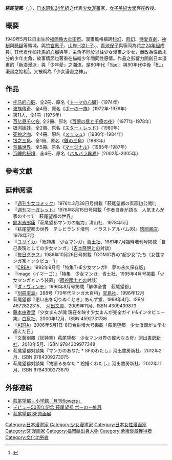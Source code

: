 {{Link style|time=2020-06-16T09:37:16+00:00}}
{{Infobox Comics creator 
|名稱= 萩尾望都
|image= Hagio Moto in 2008.jpg
|imagesize= 
|caption= 萩尾望都（2008年）
|英文名稱= Moto Hagio
|日文名稱= はぎお もと
|romaji= Moto Hagio
|出生日期= {{birth date and age|1949|05|12}}
|出生地點= {{JPN}}[[福岡縣|福岡縣]][[大牟田市|大牟田市]]
|逝世日期= 
|逝世地點= 
|性別= 女
|國籍= {{JPN}}
|職業= [[漫畫家|漫畫家]]
|類型= [[少女漫畫|少女漫畫]]
|活動開始= 1969年
|活動結束= 
|筆名= 
|簽名= 
|代表作= [[托马的心脏|托马的心脏]]<br />{{Link-jp|波族傳奇|ポーの一族}}
|獲得獎項= 第21屆[[小學館漫畫賞|小學館漫畫賞]]<br />({{Link-jp|波族傳奇|ポーの一族}}、{{Link-jp|第11人|11人いる!}})<br />1980年[[星雲獎_(日本)|星雲獎]]<br />({{Link-jp|スター・レッド|スター・レッド}})<br />第1屆[[手塚治虫文化獎|手塚治虫文化獎]]漫畫優秀獎<br />({{Link-jp|残酷な神が支配する|残酷な神が支配する}})<br />第27屆[[日本SF大獎|日本SF大獎]]{{Link-jp|バルバラ異界|バルバラ異界}}<br />2011年第40屆[[日本漫畫家協會獎|日本漫畫家協會獎]]文部科學大臣獎<br />2012年春[[紫綬褒章|紫綬褒章]]<br />2019年[[文化功勞者|文化功勞者]]}}
{{japanese|japanese=萩尾 望都|kana=はぎお もと|romaji=Hagio Moto}}

'''萩尾望都'''（{{jpn|j=萩尾 望都|hg=はぎお もと|rm=Hagio Moto}}，{{bd|1949年|5月12日|catIdx=Hagio Moto}}），[[日本|日本]][[昭和|昭和]][[24年組|24年組]]之代表[[少女漫畫|少女漫畫]]家，[[女子美術大學|女子美術大學]]客座教授。

== 概要 ==
1949年5月12日出生於[[福岡縣|福岡縣]][[大牟田市|大牟田市]]。漫畫風格橫跨[[科幻|科幻]]、[[奇幻|奇幻]]、[[愛情喜劇|戀愛喜劇]]、[[神秘小說|神秘]]與[[懸疑|懸疑]]等領域。與[[竹宮惠子|竹宮惠子]]、[[山岸凉子|山岸-{凉}-子]]、{{Link-jp|大島弓子|大島弓子}}、[[青池保子|青池保子]]與{{Link-jp|木原敏江|木原敏江}}等同為花之[[24年組|24年組]]成員。其代表作如[[天使心_(萩尾望都)|托馬的心臟]]與{{Link-jp|波族傳奇|ポーの一族}}等，主角不同於以往少女漫畫之少女，而改為性徵未分的少年主角，故事情節也著重在描繪少年間同性感情。作品之影響力開創日本漫畫的「新浪漫派」與「少年愛」之潮流，是80年代「[[Yaoi|Yaoi]]」與90年代中後「[[BL_(和製英語)|BL]]」漫畫之始祖<ref>{{cite book|author=李衣雲|title=讀漫畫—讀者、漫畫家和漫畫產業|url=http://books.google.com/books?id=-z-ckgEACAAJ|year=2012|publisher=群學|isbn=978-986-6525-58-2|page=61}}</ref>。又被稱為「少女漫畫之神」。

== 作品 ==
* [[托马的心脏|托马的心脏]]、全2冊、原名《[[:ja:トーマの心臓|トーマの心臓]]》（1974年）
* [[波族傳奇|波族傳奇]]、全4冊、原名《[[:ja:ポーの一族|ポーの一族]]》（1972年-1976年）
* 第11人、全1冊（1975年）
* [[百亿昼千亿夜|百亿昼千亿夜]], 全2冊、原名《[[:ja:百億の昼と千億の夜|百億の昼と千億の夜]]》（1977年-1978年）
* [[银河娇娃|银河娇娃]]、全2冊、原名《[[:ja:スター・レッド|スター・レッド]]》（1980年） 
* [[死神之吻|死神之吻]]、全4冊、原名《[[:ja:メッシュ_(漫画)|メッシュ]]》（1980年-1984年）
* [[银之三角|银之三角]]、全1冊、原名《[[:ja:銀の三角|銀の三角]]》（1983年）
* [[荒蕪世界|荒蕪世界]]、全5冊、原名《[[:ja:マージナル_(漫画)|マージナル]]》（1985年-1987年）
* [[沉睡的秘境|沉睡的秘境]]、全4冊、原名《[[:ja:バルバラ異界|バルバラ異界]]》（2002年-2005年）

== 參考文獻 ==
{{reflist}}

==延伸阅读==
* 『[[週刊少女コミック|週刊少女コミック]]』1976年3月28日号掲載「萩尾望都の素顔初公開!!」
* 『[[マーガレット_(雑誌)|週刊マーガレット]]』1976年8月15日号掲載「作者自身が語る　人気まんが家のすべて　萩尾望都の世界」
* [[鈴木志郎康|鈴木志郎康]]『萩尾望都マンガの魅力』清山社、1978年5月
* 『萩尾望都の世界　テレビランド増刊　イラストアルバム(6)』[[徳間書店|徳間書店]]、1978年7月
* 『[[ユリイカ_(雑誌)|ユリイカ]]』「総特集　少女マンガ」[[青土社|青土社]]、1981年7月臨時増刊号掲載「自己表現としての少女マンガ」（[[吉本隆明|吉本隆明]]との対談）
* 『[[毎日グラフ|毎日グラフ]]』1986年10月26日号掲載「COMIC界の“超少女”たち〔女性マンガ家インタビュー〕」
* 『[[CREA_(雑誌)|CREA]]』1992年9月号「特集THE少女マンガ!!　夢の永久保存版」
* 『imago（イマーゴ）』「特集　少女マンガ」青土社、1995年4月号掲載「少女マンガという装置」（[[巖谷國士|巖谷國士]]との対談）
* 『[[ダ・ヴィンチ|ダ・ヴィンチ]]』1996年8月号掲載「解体全書　萩尾望都」
* 『[[別冊宝島|別冊宝島]]』288号「70年代マンガ大百科」[[宝島社|宝島社]]、1996年12月
* 萩尾望都『思い出を切りぬくとき』あんず堂、1998年4月、ISBN 4872822315、　[[河出文庫|河出文庫]]、2009年11月、ISBN 4309409873
* [[藤本由香里|藤本由香里]]『少女まんが魂 現在を映す少女まんが完全ガイド&インタビュー集』[[白泉社|白泉社]]、2000年12月、ISBN 4592731786
* 『[[AERA|AERA]]』2006年5月1日-8日合併増大号掲載「萩尾望都　少女漫画が文学を超えた日」
* 『文藝別冊〔総特集〕萩尾望都　少女マンガ界の偉大なる母』[[河出書房新社|河出書房新社]]、2010年5月、ISBN 9784309977348
* 萩尾望都対談集『マンガのあなた * SFのわたし』河出書房新社、2012年2月、ISBN 9784309273075
* 萩尾望都対談集『物語るあなた * 絵描くわたし』河出書房新社、2012年11月、ISBN 9784309273679

== 外部連結 ==
* [https://flowers.shogakukan.co.jp/artists/hagiomoto.html 萩尾望都 - 小学館「月刊flowers」]
* [https://www.asahi.com/event/poeten/ デビュー50周年記念 萩尾望都 ポーの一族展]
* [http://hagiomoto-sf.com/ 萩尾望都 SF原画展]

{{Authority control}}
{{DEFAULTSORT:Hagio Moto}}
[[Category:日本漫畫家|Category:日本漫畫家]]
[[Category:少女漫畫家|Category:少女漫畫家]]
[[Category:日本女性漫画家|Category:日本女性漫画家]]
[[Category:SF漫画家|Category:SF漫画家]]
[[Category:福岡縣出身人物|Category:福岡縣出身人物]]
[[Category:紫綬褒章獲得者|Category:紫綬褒章獲得者]]
[[Category:文化功勞者|Category:文化功勞者]]